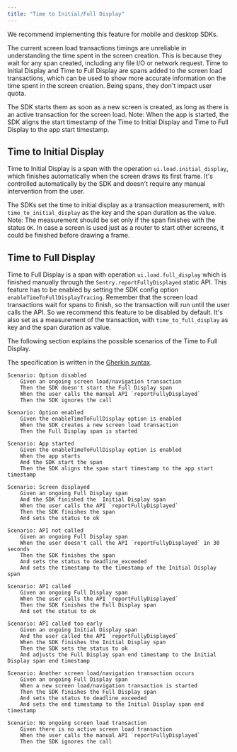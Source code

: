```yaml
---
title: "Time to Initial/Full Display"
---
```


We recommend implementing this feature for mobile and desktop SDKs.

The current screen load transactions timings are unreliable in understanding the time spent in the screen creation.
This is because they wait for any span created, including any file I/O or network request.
Time to Initial Display and Time to Full Display are spans added to the screen load transactions,
which can be used to show more accurate information on the time spent in the screen creation.
Being spans, they don't impact user quota.

The SDK starts them as soon as a new screen is created, as long as there is an active transaction for the screen load.
Note: When the app is started, the SDK aligns the start timestamp of the Time to Initial Display and Time to Full Display to the app start timestamp.

## Time to Initial Display

Time to Initial Display is a span with the operation `ui.load.initial_display`, which finishes automatically
when the screen draws its first frame. It's controlled automatically by the SDK and doesn't
require any manual intervention from the user.

The SDKs set the time to initial display as a transaction measurement, with `time_to_initial_display` as the key and the span duration as the value.
Note: The measurement should be set only if the span finishes with the status `OK`. In case a screen is used just as a
 router to start other screens, it could be finished before drawing a frame.


## Time to Full Display

Time to Full Display is a span with operation `ui.load.full_display` which is finished manually through
the `Sentry.reportFullyDisplayed` static API. This feature has to be enabled by setting the SDK config
option `enableTimeToFullDisplayTracing`. Remember that the screen load transactions wait for spans to finish,
so the transaction will run until the user calls the API. So we recommend this feature to be disabled by default.
It's also set as a measurement of the transaction, with `time_to_full_display` as key and the span duration as value.

The following section explains the possible scenarios of the Time to Full Display.

The specification is written in the [Gherkin syntax](https://cucumber.io/docs/gherkin/reference/).

```Gherkin
Scenario: Option disabled
    Given an ongoing screen load/navigation transaction
    Then the SDK doesn't start the Full Display span
    When the user calls the manual API `reportFullyDisplayed`
    Then the SDK ignores the call

Scenario: Option enabled
    Given the enableTimeToFullDisplay option is enabled
    When the SDK creates a new screen load transaction
    Then the Full Display span is started

Scenario: App started
    Given the enableTimeToFullDisplay option is enabled
    When the app starts
    And the SDK start the span
    Then the SDK aligns the span start timestamp to the app start timestamp

Scenario: Screen displayed
    Given an ongoing Full Display span
    And the SDK finished the  Initial Display span
    When the user calls the API `reportFullyDisplayed`
    Then the SDK finishes the span
    And sets the status to ok

Scenario: API not called
    Given an ongoing Full Display span
    When the user doesn't call the API `reportFullyDisplayed` in 30 seconds
    Then the SDK finishes the span
    And sets the status to deadline_exceeded
    And sets the timestamp to the timestamp of the Initial Display span

Scenario: API called
    Given an ongoing Full Display span
    When the user calls the API `reportFullyDisplayed`
    Then the SDK finishes the Full Display span
    And set the status to ok

Scenario: API called too early
    Given an ongoing Initial Display span
    And the user called the API `reportFullyDisplayed`
    When the SDK finishes the Initial Display span
    Then the SDK sets the status to ok
    And adjusts the Full Display span end timestamp to the Initial Display span end timestamp

Scenario: Another screen load/navigation transaction occurs
    Given an ongoing Full Display span
    When a new screen load/navigation transaction is started
    Then the SDK finishes the Full Display span
    And sets the status to deadline_exceeded
    And sets the end timestamp to the Initial Display span end timestamp

Scenario: No ongoing screen load transaction
    Given there is no active screen load transaction
    When the user calls the manual API `reportFullyDisplayed`
    Then the SDK ignores the call

```
